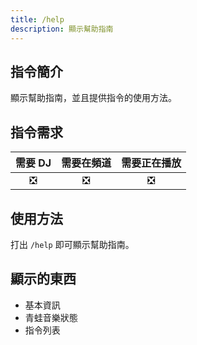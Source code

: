 ```yaml
---
title: /help
description: 顯示幫助指南
---
```


## 指令簡介
<Info>
顯示幫助指南，並且提供指令的使用方法。
</Info>

## 指令需求
| 需要 DJ |	需要在頻道 | 需要正在播放 |
| :-----: | :-------: | :---------: |
|   ❎   |    ❎     |     ❎      |

## 使用方法
打出 `/help` 即可顯示幫助指南。

## 顯示的東西
- 基本資訊
- 青蛙音樂狀態
- 指令列表